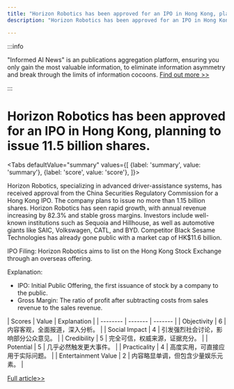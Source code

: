 ```yaml
---
title: "Horizon Robotics has been approved for an IPO in Hong Kong, planning to issue 11.5 billion shares."
description: "Horizon Robotics has been approved for an IPO in Hong Kong, planning to issue 11.5 billion shares."

---
```



:::info

"Informed AI News" is an publications aggregation platform, ensuring you only gain the most valuable information, to eliminate information asymmetry and break through the limits of information cocoons.  [Find out more >>](/)

:::

# Horizon Robotics has been approved for an IPO in Hong Kong, planning to issue 11.5 billion shares.


<Tabs
	defaultValue="summary"
	values={[
	{label: 'summary', value: 'summary'},
	{label: 'score', value: 'score'},
]}>
<TabItem value="summary">


Horizon Robotics, specializing in advanced driver-assistance systems, has received approval from the China Securities Regulatory Commission for a Hong Kong IPO. The company plans to issue no more than 1.15 billion shares. Horizon Robotics has seen rapid growth, with annual revenue increasing by 82.3% and stable gross margins. Investors include well-known institutions such as Sequoia and Hillhouse, as well as automotive giants like SAIC, Volkswagen, CATL, and BYD. Competitor Black Sesame Technologies has already gone public with a market cap of HK$11.6 billion.

IPO Filing: Horizon Robotics aims to list on the Hong Kong Stock Exchange through an overseas offering.

Explanation:
- IPO: Initial Public Offering, the first issuance of stock by a company to the public.
- Gross Margin: The ratio of profit after subtracting costs from sales revenue to the sales revenue.
</TabItem>
<TabItem value="score">
	| Scores     | Value   | Explanation |
	| -------- | ------- | ------- |
	| Objectivity  | 6    | 内容客观，全面报道，深入分析。    |
	| Social Impact | 4     | 引发强烈社会讨论，影响部分公众意见。    |
	| Credibility    | 5    | 完全可信，权威来源，证据充分。    |
	| Potential    | 5    | 几乎必然触发更大事件。    |
	| Practicality    | 4    | 高度实用，可直接应用于实际问题。    |
	| Entertainment Value    | 2    | 内容略显单调，但包含少量娱乐元素。    |
</TabItem>
</Tabs>

[Full article>>](https://readhub.cn/topic/8bufNdrn12i)
